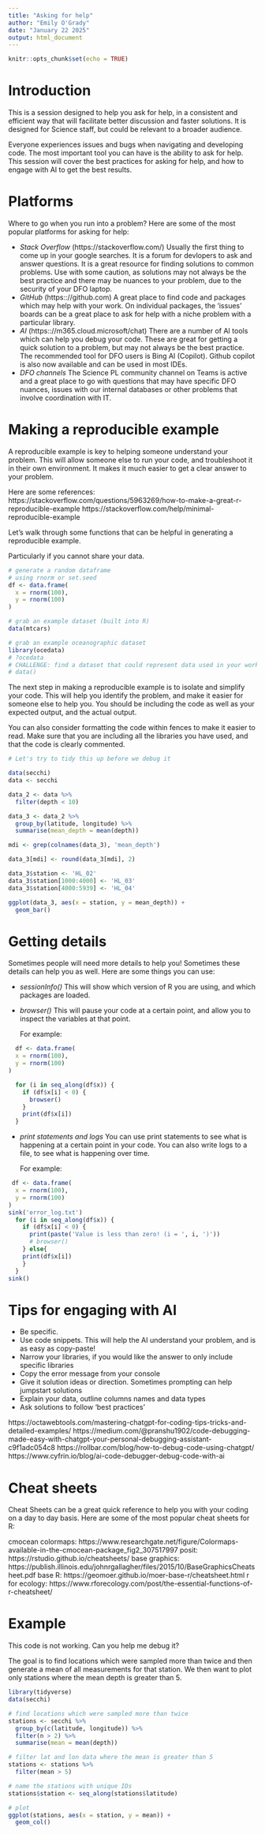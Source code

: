 ```yaml
---
title: "Asking for help"
author: "Emily O'Grady"
date: "January 22 2025"
output: html_document
---
```


```r
knitr::opts_chunk$set(echo = TRUE)
```

# Introduction
This is a session designed to help you ask for help, in a consistent and efficient way that
will facilitate better discussion and faster solutions. It is designed for Science
staff, but could be relevant to a broader audience. 

Everyone experiences issues and bugs when navigating and developing code. The most 
important tool you can have is the ability to ask for help. This session will cover
the best practices for asking for help, and how to engage with AI to get the best
results.

# Platforms

Where to go when you run into a problem? Here are some of the most popular platforms
for asking for help:

- *Stack Overflow* (https://stackoverflow.com/)
  Usually the first thing to come up in your google searches. It is a forum for devlopers to ask
  and answer questions. It is a great resource for finding solutions to common problems.
  Use with some caution, as solutions may not always be the best practice and there may be nuances 
  to your problem, due to the security of your DFO laptop.
- *GitHub* (https:://github.com)
  A great place to find code and packages which may help with your work. On 
  individual packages, the 'issues' boards can be a great place to ask for
  help with a niche problem with a particular library.
- *AI* (https:://m365.cloud.microsoft/chat)
  There are a number of AI tools which can help you debug your code. These are
  great for getting a quick solution to a problem, but may not always be the best
  practice. The recommended tool for DFO users is Bing AI (Copilot). Github copilot
  is also now available and can be used in most IDEs. 
- *DFO channels*
  The Science PL community channel on Teams is active and a great place to go with 
  questions that may have specific DFO nuances, issues with our internal databases
  or other problems that involve coordination with IT. 


# Making a reproducible example

A reproducible example is key to helping someone understand your problem. 
This will allow someone else to run your code, and troubleshoot it in their own environment. 
It makes it much easier to get a clear answer to your problem.

Here are some references:
https://stackoverflow.com/questions/5963269/how-to-make-a-great-r-reproducible-example
https://stackoverflow.com/help/minimal-reproducible-example

Let's walk through some functions that can be helpful in generating a reproducible example.

Particularly if you cannot share your data. 

```r
# generate a random dataframe
# using rnorm or set.seed 
df <- data.frame(
  x = rnorm(100),
  y = rnorm(100)
)

# grab an example dataset (built into R)
data(mtcars)

# grab an example oceanographic dataset
library(ocedata)
# ?ocedata
# CHALLENGE: find a dataset that could represent data used in your work
# data()

```

The next step in making a reproducible example is to isolate and simplify your code.
This will help you identify the problem, and make it easier for someone else to help you.
You should be including the code as well as your expected output, and the actual output.

You can also consider formatting the code within fences to make it easier to read.
Make sure that you are including all the libraries you have used, and that the code is
clearly commented.

```r
# Let's try to tidy this up before we debug it

data(secchi)
data <- secchi

data_2 <- data %>%
  filter(depth < 10)

data_3 <- data_2 %>%
  group_by(latitude, longitude) %>%
  summarise(mean_depth = mean(depth))

mdi <- grep(colnames(data_3), 'mean_depth')

data_3[mdi] <- round(data_3[mdi], 2)

data_3$station <- 'HL_02'
data_3$station[1000:4000] <- 'HL_03'
data_3$station[4000:5939] <- 'HL_04'

ggplot(data_3, aes(x = station, y = mean_depth)) +
  geom_bar()

```


# Getting details

Sometimes people will need more details to help you! 
Sometimes these details can help you as well.
Here are some things you can use:

- *sessionInfo()*
  This will show which version of R you are using, and which packages are loaded.
  
- *browser()*
  This will pause your code at a certain point, and allow you to inspect the variables at that point.
  
  For example:
  
```r
  df <- data.frame(
  x = rnorm(100),
  y = rnorm(100)
)

  for (i in seq_along(df$x)) {
    if (df$x[i] < 0) {
      browser()
    }
    print(df$x[i])
  }
```
  
- *print statements and logs*
  You can use print statements to see what is happening at a certain point in your code.
  You can also write logs to a file, to see what is happening over time.
  
  For example:
  
```r
 df <- data.frame(
  x = rnorm(100),
  y = rnorm(100)
)
sink('error_log.txt')
  for (i in seq_along(df$x)) {
    if (df$x[i] < 0) {
      print(paste('Value is less than zero! (i = ', i, ')'))
      # browser()
    } else{
    print(df$x[i])
    }
  }
sink()

```

# Tips for engaging with AI
- Be specific.
- Use code snippets. This will help the AI understand your problem, and is as easy as copy-paste!
- Narrow your libraries, if you would like the answer to only include specific libraries
- Copy the error message from your console
- Give it solution ideas or direction. Sometimes prompting can help
  jumpstart solutions
- Explain your data, outline columns names and data types
- Ask solutions to follow 'best practices'


https://octawebtools.com/mastering-chatgpt-for-coding-tips-tricks-and-detailed-examples/
https://medium.com/@pranshu1902/code-debugging-made-easy-with-chatgpt-your-personal-debugging-assistant-c9f1adc054c8
https://rollbar.com/blog/how-to-debug-code-using-chatgpt/
https://www.cyfrin.io/blog/ai-code-debugger-debug-code-with-ai



# Cheat sheets

Cheat Sheets can be a great quick reference to help you with your coding
on a day to day basis. Here are some of the most popular cheat sheets for R:

cmocean colormaps: https://www.researchgate.net/figure/Colormaps-available-in-the-cmocean-package_fig2_307517997
posit: https://rstudio.github.io/cheatsheets/
base graphics: https://publish.illinois.edu/johnrgallagher/files/2015/10/BaseGraphicsCheatsheet.pdf
base R: https://geomoer.github.io/moer-base-r/cheatsheet.html
r for ecology: https://www.rforecology.com/post/the-essential-functions-of-r-cheatsheet/

# Example

This code is not working. Can you help me debug it?

The goal is to find locations which were sampled more than twice and 
then generate a mean of all measurements for that station. We then want to plot
only stations where the mean depth is greater than 5.

```r
library(tidyverse)
data(secchi)

# find locations which were sampled more than twice
stations <- secchi %>%
  group_by(c(latitude, longitude)) %>%
  filter(n > 2) %>%
  summarise(mean = mean(depth))

# filter lat and lon data where the mean is greater than 5
stations <- stations %>%
  filter(mean > 5)

# name the stations with unique IDs
stations$station <- seq_along(stations$latitude)

# plot
ggplot(stations, aes(x = station, y = mean)) +
  geom_col()


```
